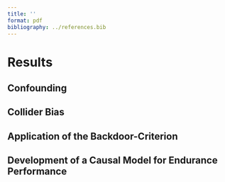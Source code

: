 ```yaml
---
title: ''
format: pdf
bibliography: ../references.bib
---
```


# Results

## Confounding

<!-- make an example of confounding in the data set -->

## Collider Bias

<!-- make an example of a collider in the data set -->

## Application of the Backdoor-Criterion

<!-- make a more complex example that shows how to use the backdoor-criterion -->

## Development of a Causal Model for Endurance Performance